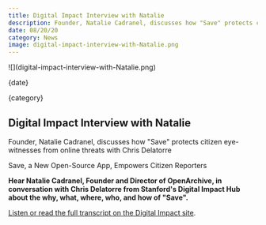 ```yaml
---
title: Digital Impact Interview with Natalie
description: Founder, Natalie Cadranel, discusses how "Save" protects citizen eye-witnesses from online threats with Chris Delatorre
date: 08/20/20
category: News
image: digital-impact-interview-with-Natalie.png
---
```



<ArticleHeaderSection>
![](digital-impact-interview-with-Natalie.png)

{date}

{category}

## Digital Impact Interview with Natalie

Founder, Natalie Cadranel, discusses how "Save" protects citizen eye-witnesses from online threats with Chris Delatorre

</ArticleHeaderSection>
<ContentSection>

Save, a New Open-Source App, Empowers Citizen Reporters

**Hear Natalie Cadranel, Founder and Director of OpenArchive, in conversation with Chris Delatorre from Stanford's Digital Impact Hub about the why, what, where, who, and how of "Save".**

[Listen or read the full transcript on the Digital Impact site](https://digitalimpact.io/save-a-new-open-source-app-empowers-citizen-journalists).

</ContentSection>
